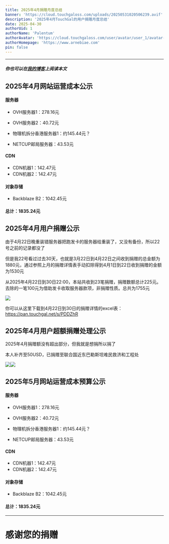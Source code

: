 ```yaml
---
title: 2025年4月捐赠月度总结
banner: 'https://cloud.touchgaloss.com/uploads/20250531020506239.avif'
description: '2025年4月TouchGal的用户捐赠月度总结'
date: 2025-04-30
authorUid: 1
authorName: 'Palentum'
authorAvatar: 'https://cloud.touchgaloss.com/user/avatar/user_1/avatar-mini.avif'
authorHomepage: 'https://www.arnebiae.com'
pin: false
---
```


---

##### 你也可以在[我的博客](https://www.arnebiae.com/p/202504dona/)上阅读本文

## 2025年4月网站运营成本公示

#### 服务器

- OVH服务器1：278.16元

- OVH服务器2：40.72元

- 物理机拆分香港服务器1：约145.44元？

- NETCUP邮局服务器：43.53元

#### CDN

- CDN机器1：142.47元
- CDN机器2：142.47元

#### 对象存储

- Backblaze B2：1042.45元

#### 总计：1835.24元

## 2025年4月用户捐赠公示

由于4月22日晚重装错服务器把跑发卡的服务器给重装了，又没有备份，所以22号之前的记录都没了

但是我22号看过过去30天，也就是3月22日到4月22日之间收到捐赠的总金额为1880元，通过参照上月的捐赠详情表手动扣除得到4月1日到22日收到捐赠的金额为1530元

从2025年4月22日到30日22:00，本站共收到23笔捐赠，捐赠数额总计225元。去除的一笔100元为借助发卡收取服务器款项，非捐赠性质。总共为1755元

![](https://cloud.touchgaloss.com/uploads/20250531020512530.avif)

你可以从这里下载到4月22日到30日的捐赠详情的excel表：https://pan.touchgal.net/s/PDDZhR

## 2025年4月用户超额捐赠处理公示

2025年4月捐赠额没有超出部分，但我就是想捐所以捐了

本人补齐至50USD，已捐赠至联合国近东巴勒斯坦难民救济和工程处

![](https://cloud.touchgaloss.com/uploads/20250531020524881.avif)![](https://cloud.touchgaloss.com/uploads/20250531020530858.avif)

## 2025年5月网站运营成本预算公示

#### 服务器

- OVH服务器1：278.16元

- OVH服务器2：40.72元

- 物理机拆分香港服务器1：约145.44元？

- NETCUP邮局服务器：43.53元

#### CDN

- CDN机器1：142.47元
- CDN机器2：142.47元

#### 对象存储

- Backblaze B2：1042.45元

#### 总计：1835.24元

---

# 感谢您的捐赠
